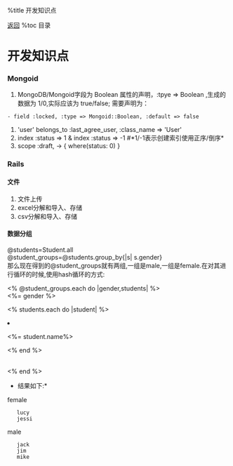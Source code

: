 %title 开发知识点 

[[index|返回]]
%toc 目录

=开发知识点=
===Mongoid===
# MongoDB/Mongoid字段为 Boolean 属性的声明，:tpye => Boolean ,生成的数据为 1/0,实际应该为 true/false; 需要声明为：
 - field :locked, :type => Mongoid::Boolean, :default => false 
# 'user' belongs_to :last_agree_user, :class_name => 'User'
# index :status => 1 & index :status => -1 #*1/-1表示创建索引使用正序/倒序*
# scope :draft, -> { where(status: 0) }


===Rails===

====文件====
# 文件上传
# excel分解和导入、存储
# csv分解和导入、存储

====数据分组====
@students=Student.all <br>
@student_groups=@students.group_by{|s| s.gender}<br>

那么现在得到的@student_groups就有两组,一组是male,一组是female.在对其进行循环的时候,使用hash循环的方式:

<% @student_groups.each do |gender,students| %> <br>
<%= gender %><br>
<ul> <% students.each do |student| %> <li><%= student.name%></li> <% end %></ul><br>
<% end %>

*结果如下:*
female
    lucy
    jessi

male
    jack
    jim
    mike
